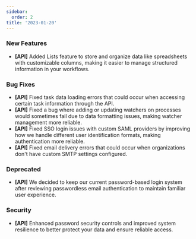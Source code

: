 ```yaml
---
sidebar:
  order: 2
title: '2023-01-20'
---
```


### New Features

- **[API]** Added Lists feature to store and organize data like spreadsheets with customizable columns, making it easier to manage structured information in your workflows.

### Bug Fixes

- **[API]** Fixed task data loading errors that could occur when accessing certain task information through the API.
- **[API]** Fixed a bug where adding or updating watchers on processes would sometimes fail due to data formatting issues, making watcher management more reliable.
- **[API]** Fixed SSO login issues with custom SAML providers by improving how we handle different user identification formats, making authentication more reliable.
- **[API]** Fixed email delivery errors that could occur when organizations don't have custom SMTP settings configured.

### Deprecated

- **[API]** We decided to keep our current password-based login system after reviewing passwordless email authentication to maintain familiar user experience.

### Security

- **[API]** Enhanced password security controls and improved system resilience to better protect your data and ensure reliable access.